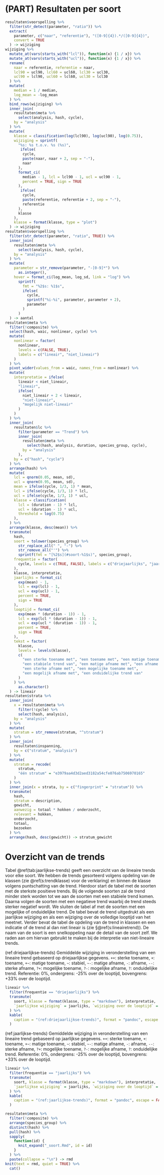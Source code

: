 # (PART) Resultaten per soort {-}

```r
resultaten$voorspelling %>%
  filter(str_detect(parameter, "ratio")) %>%
  extract(
    parameter, c("naar", "referentie"), "([0-9]{4}).*/([0-9]{4})", 
    convert = TRUE
  ) -> wijziging
wijziging %>%
  mutate_at(vars(starts_with("lcl")), function(x) {1 / x}) %>%
  mutate_at(vars(starts_with("ucl")), function(x) {1 / x}) %>%
  rename(
    naar = referentie, referentie = naar,
    lcl90 = ucl90, lcl60 = ucl60, lcl30 = ucl30,
    ucl90 = lcl90, ucl60 = lcl60, ucl30 = lcl30
  ) %>%
  mutate(
    median = 1 / median,
    log_mean = -log_mean
  ) %>%
  bind_rows(wijziging) %>%
  inner_join(
    resultaten$meta %>%
      select(analysis, hash, cycle),
    by = "analysis"
  ) %>%
  mutate(
    klasse = classification(log(lcl90), log(ucl90), log(0.75)),
    wijziging = sprintf(
      "%s: %s t.o.v. %s (%s)", 
       ifelse(
        cycle, 
        paste(naar, naar + 2, sep = "-"),
        naar
      ),
      format_ci(
        median - 1, lcl = lcl90 - 1, ucl = ucl90 - 1, 
        percent = TRUE, sign = TRUE
      ),
       ifelse(
        cycle, 
        paste(referentie, referentie + 2, sep = "-"),
        referentie
      ),
      klasse
    ),
    klasse = format(klasse, type = "plot")
  ) -> wijziging
resultaten$voorspelling %>%
  filter(str_detect(parameter, "ratio", TRUE)) %>%
  inner_join(
    resultaten$meta %>%
      select(analysis, hash, cycle),
    by = "analysis"
  ) %>%
  mutate(
    parameter = str_remove(parameter, "-[0-9]*") %>%
      as.integer(),
    hover = format_ci(log_mean, log_sd, link = "log") %>%
      sprintf(
        fmt = "%2$s: %1$s", 
        ifelse(
          cycle,
          sprintf("%i-%i", parameter, parameter + 2),
          parameter
        )
      )
  ) -> aantal
resultaten$meta %>%
  filter(!composite) %>%
  select(hash, waic, nonlinear, cycle) %>%
  mutate(
    nonlinear = factor(
      nonlinear, 
      levels = c(FALSE, TRUE),
      labels = c("lineair", "niet_lineair")
    )
  ) %>%
  pivot_wider(values_from = waic, names_from = nonlinear) %>%
  mutate(
    interpretatie = ifelse(
      lineair < niet_lineair,
      "lineair",
      ifelse(
        niet_lineair + 2 < lineair,
        "niet-lineair",
        "mogelijk niet-lineair"
      )
    )
  ) %>%
  inner_join(
    resultaten$lc %>%
      filter(parameter == "Trend") %>%
      inner_join(
        resultaten$meta %>%
          select(hash, analysis, duration, species_group, cycle),
        by = "analysis"
      ),
    by = c("hash", "cycle")
  ) %>%
  arrange(hash) %>%
  mutate(
    lcl = qnorm(0.05, mean, sd),
    ucl = qnorm(0.95, mean, sd),
    mean = ifelse(cycle, 1/3, 1) * mean,
    lcl = ifelse(cycle, 1/3, 1) * lcl,
    ucl = ifelse(cycle, 1/3, 1) * ucl,
    klasse = classification(
      lcl = (duration - 1) * lcl, 
      ucl = (duration - 1) * ucl, 
      threshold = log(0.75)
    ),
  ) %>%
  arrange(klasse, desc(mean)) %>% 
  transmute(
    hash, 
    soort = tolower(species_group) %>%
      str_replace_all(" ", "-") %>%
      str_remove_all("'") %>%
      sprintf(fmt = "[%2$s](#soort-%1$s)", species_group), 
    frequentie = factor(
      cycle, levels = c(TRUE, FALSE), labels = c("driejaarlijks", "jaarlijks")
    ),
    klasse, interpretatie,
    jaarlijks = format_ci(
      exp(mean) - 1, 
      lcl = exp(lcl) - 1, 
      ucl = exp(ucl) - 1, 
      percent = TRUE,
      sign = TRUE
    ),
    looptijd = format_ci(
      exp(mean * (duration - 1)) - 1, 
      lcl = exp(lcl * (duration - 1)) - 1, 
      ucl = exp(ucl * (duration - 1)) - 1, 
      percent = TRUE,
      sign = TRUE
    ),
    tekst = factor(
      klasse,
      levels = levels(klasse),
      c(
        "een sterke toename met", "een toename met", "een matige toename met", 
        "een stabiele trend van", "een matige afname met", "een afname met", 
        "een sterke afname met", "een mogelijke toename met", 
        "een mogelijk afname met", "een onduidelijke trend van"
      )
    ) %>%
      as.character()
  ) -> lineair
resultaten$strata %>%
  inner_join(
    x = resultaten$meta %>%
      filter(!cycle) %>%
      select(hash, analysis),
    by = "analysis"
  ) %>%
  mutate(
    stratum = str_remove(stratum, "^stratum")
  ) %>%
  inner_join(
    resultaten$inspanning, 
    by = c("stratum", "analysis")
  ) %>%
  mutate(
    stratum = recode(
      stratum, 
      "één stratum" = "e3979aa4d3d2aed3182a54cfe076ab7506970165"
    )
  ) %>%
  inner_join(x = strata, by = c("fingerprint" = "stratum")) %>%
  transmute(
    hash,
    stratum = description,
    gewicht,
    aanwezig = totaal * hokken / onderzocht,
    relevant = hokken,
    onderzocht,
    totaal,
    bezoeken
  ) %>%
  arrange(hash, desc(gewicht)) -> stratum_gewicht
```

# Overzicht van de trends

Tabel \@ref(tab:jaarlijkse-trends) geeft een overzicht van de lineaire trends voor elke soort.
We hebben de trends gesorteerd volgens opdeling van de klassen (zie \@ref(s:trendklasse) voor de verklaring) en binnen de klasse volgens puntschatting van de trend.
Hierdoor start de tabel met de soorten met de sterkste positieve trends.
Bij de volgende soorten zal de trend minder sterk worden tot we aan de soorten met een stabiele trend komen.
Daarna volgen de soorten met een negatieve trend waarbij de trend steeds sterker negatief wordt.
We sluiten de tabel af met de soorten met een mogelijke of onduidelijke trend.
De tabel bevat de trend uitgedrukt als een jaarlijkse wijziging en als een wijziging over de volledige looptijd van het meetnet.
Verder bevat de tabel de opdeling van de trend in klassen en een indicatie of de trend al dan niet lineair is (zie §\@ref(s:lineairetrend)).
De naam van de soort is een snelkoppeling naar de detail van de soort zelf.
We raden aan om hiervan gebruikt te maken bij de interpretie van niet-lineaire trends.

(ref:driejaarlijkse-trends) Gemiddelde wijziging in veronderstelling van een lineaire trend gebaseerd op driejaarlijkse gegevens. `++`: sterke toename, `+`: toename, `+~`: matige toename, `~`: stabiel, `~-`: matige afname, `-`: afname, `--`: sterke afname, `?+`: mogelijke toename, `?-`: mogelijke afname, `?`: onduidelijke trend. Referentie: 0%, ondergrens: -25% over de looptijd, bovengrens: +33% over de looptijd.

```r
lineair %>%
  filter(frequentie == "driejaarlijks") %>%
  transmute(
    soort, klasse = format(klasse, type = "markdown"), interpretatie, 
    `jaarlijkse wijziging` = jaarlijks, `wijziging over de looptijd` = looptijd
  ) %>%
  kable(
    caption = "(ref:driejaarlijkse-trends)", format = "pandoc", escape = FALSE
  )
```

(ref:jaarlijkse-trends) Gemiddelde wijziging in veronderstelling van een lineaire trend gebaseerd op jaarlijkse gegevens. `++`: sterke toename, `+`: toename, `+~`: matige toename, `~`: stabiel, `~-`: matige afname, `-`: afname, `--`: sterke afname, `?+`: mogelijke toename, `?-`: mogelijke afname, `?`: onduidelijke trend. Referentie: 0%, ondergrens: -25% over de looptijd, bovengrens: +33% over de looptijd.

```r
lineair %>%
  filter(frequentie == "jaarlijks") %>%
  transmute(
    soort, klasse = format(klasse, type = "markdown"), interpretatie, 
    `jaarlijkse wijziging` = jaarlijks, `wijziging over de looptijd` = looptijd
  ) %>%
  kable(
    caption = "(ref:jaarlijkse-trends)", format = "pandoc", escape = FALSE
  )
```

```r
resultaten$meta %>%
  filter(!composite) %>%
  arrange(species_group) %>%
  distinct(hash) %>%
  pull(hash) %>%
  sapply(
    function(id) {
      knit_expand("_soort.Rmd", id = id)
    }
  ) %>%
  paste(collapse = "\n") -> rmd
knit(text = rmd, quiet = TRUE) %>%
  cat()
```
